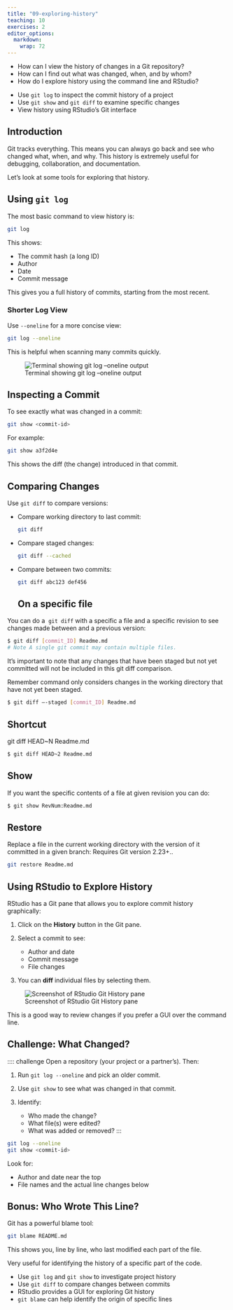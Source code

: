 ```yaml
---
title: "09-exploring-history"
teaching: 10
exercises: 2
editor_options: 
  markdown: 
    wrap: 72
---
```


::: questions
-   How can I view the history of changes in a Git repository?
-   How can I find out what was changed, when, and by whom?
-   How do I explore history using the command line and RStudio?
:::

::: objectives
-   Use `git log` to inspect the commit history of a project
-   Use `git show` and `git diff` to examine specific changes
-   View history using RStudio’s Git interface
:::

## Introduction

Git tracks everything. This means you can always go back and see who
changed what, when, and why. This history is extremely useful for
debugging, collaboration, and documentation.

Let’s look at some tools for exploring that history.

## Using `git log`

The most basic command to view history is:

``` bash
git log
```

This shows:

-   The commit hash (a long ID)
-   Author
-   Date
-   Commit message

This gives you a full history of commits, starting from the most recent.

### Shorter Log View

Use `--oneline` for a more concise view:

``` bash
git log --oneline
```

This is helpful when scanning many commits quickly.

![Terminal showing git log --oneline
output](TODO-fig/git-log-oneline.png)

## Inspecting a Commit

To see exactly what was changed in a commit:

``` bash
git show <commit-id>
```

For example:

``` bash
git show a3f2d4e
```

This shows the diff (the change) introduced in that commit.

## Comparing Changes

Use `git diff` to compare versions:

-   Compare working directory to last commit:

    ``` bash
    git diff
    ```

-   Compare staged changes:

    ``` bash
    git diff --cached
    ```

-   Compare between two commits:

    ``` bash
    git diff abc123 def456
    ```
## On a specific file

You can do a  `git diff` with a specific a file and a specific revision to see changes made between and a previous version:

```bash
$ git diff [commit_ID] Readme.md
# Note A single git commit may contain multiple files.
```

It's important to note that any changes that have been staged but not yet committed will not be included in this git diff comparison.

Remember command only considers changes in the working directory that have not yet been staged.

```bash
$ git diff –-staged [commit_ID] Readme.md
```

## Shortcut

git diff HEAD~N Readme.md

```bash
$ git diff HEAD~2 Readme.md

```

## Show 

If you want the specific contents of a file at given revision you can do:

```bash
$ git show RevNum:Readme.md
```

## Restore

Replace a file in the current working directory with the version of it committed in a given branch:
Requires Git version 2.23+.. 

```bash
git restore Readme.md
```


## Using RStudio to Explore History

RStudio has a Git pane that allows you to explore commit history
graphically:

1.  Click on the **History** button in the Git pane.

2.  Select a commit to see:

    -   Author and date
    -   Commit message
    -   File changes

3.  You can **diff** individual files by selecting them.

![Screenshot of RStudio Git History
pane](TODO-fig/rstudio-history-pane.png)

This is a good way to review changes if you prefer a GUI over the
command line.

## Challenge: What Changed?

:::: challenge Open a repository (your project or a partner’s). Then:

1.  Run `git log --oneline` and pick an older commit.

2.  Use `git show` to see what was changed in that commit.

3.  Identify:

    -   Who made the change?
    -   What file(s) were edited?
    -   What was added or removed? :::

::: solution
``` bash
git log --oneline
git show <commit-id>
```


Look for:

-   Author and date near the top
-   File names and the actual line changes below
::::

## Bonus: Who Wrote This Line?

Git has a powerful blame tool:

``` bash
git blame README.md
```

This shows you, line by line, who last modified each part of the file.

Very useful for identifying the history of a specific part of the code.

::: keypoints
-   Use `git log` and `git show` to investigate project history
-   Use `git diff` to compare changes between commits
-   RStudio provides a GUI for exploring Git history
-   `git blame` can help identify the origin of specific lines
:::
